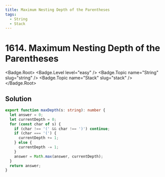 ```yaml
---
title: Maximum Nesting Depth of the Parentheses
tags:
  - String
  - Stack
---
```


# 1614. Maximum Nesting Depth of the Parentheses

<Badge.Root>
  <Badge.Level level="easy" />
  <Badge.Topic name="String" slug="string" />
  <Badge.Topic name="Stack" slug="stack" />
</Badge.Root>

## Solution

```typescript filename="solution.ts" copy
export function maxDepth(s: string): number {
  let answer = 0;
  let currentDepth = 0;
  for (const char of s) {
    if (char !== '(' && char !== ')') continue;
    if (char === '(') {
      currentDepth += 1;
    } else {
      currentDepth -= 1;
    }
    answer = Math.max(answer, currentDepth);
  }
  return answer;
}
```

<ProblemLink
  codingSite="leetcode"
  href="https://leetcode.com/problems/maximum-nesting-depth-of-the-parentheses"
  title="Maximum Nesting Depth of the Parentheses"
/>
